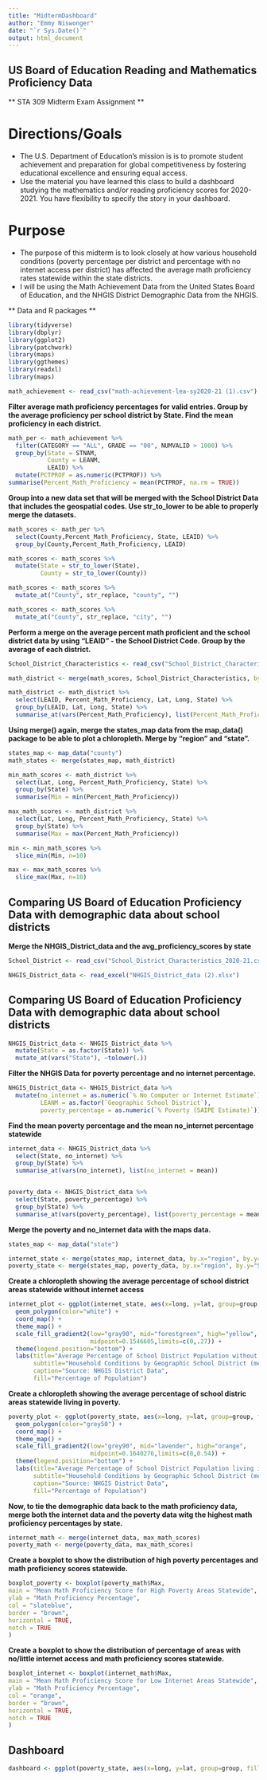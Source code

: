 ```yaml
---
title: "MidtermDashboard"
author: "Emmy Niswonger"
date: "`r Sys.Date()`"
output: html_document
---
```


## US Board of Education Reading and Mathematics Proficiency Data
** STA 309 Midterm Exam Assignment **

# Directions/Goals
* The U.S. Department of Education's mission is is to promote student achievement and preparation for global competitiveness by fostering educational excellence and ensuring equal access.
* Use the material you have learned this class to build a dashboard studying the mathematics and/or reading proficiency scores for 2020-2021.  You have flexibility to specify the story in your dashboard.

# Purpose 
* The purpose of this midterm is to look closely at how various household conditions (poverty percentage per district and percentage with no internet access per district) has affected the average math proficiency rates statewide within the state districts. 
* I will be using the Math Achievement Data from the United States Board of Education, and the NHGIS District Demographic Data from the NHGIS.

** Data and R packages **
```r
library(tidyverse)
library(dbplyr)
library(ggplot2)
library(patchwork)
library(maps)
library(ggthemes)
library(readxl)
library(maps)

math_achievement <- read_csv("math-achievement-lea-sy2020-21 (1).csv")
```

**Filter average math proficiency percentages for valid entries. Group by the average proficiency per school district by State. Find the mean proficiency in each district.**
```r
math_per <- math_achievement %>% 
  filter(CATEGORY == "ALL", GRADE == "00", NUMVALID > 1000) %>%
  group_by(State = STNAM,
           County = LEANM,
           LEAID) %>%
  mutate(PCTPROF = as.numeric(PCTPROF)) %>%
summarise(Percent_Math_Proficiency = mean(PCTPROF, na.rm = TRUE))
```

**Group into a new data set that will be merged with the School District Data that includes the geospatial codes. Use str_to_lower to be able to properly merge the datasets.**
```r
math_scores <- math_per %>%
  select(County,Percent_Math_Proficiency, State, LEAID) %>%
  group_by(County,Percent_Math_Proficiency, LEAID)

math_scores <- math_scores %>%
  mutate(State = str_to_lower(State),
         County = str_to_lower(County))

math_scores <- math_scores %>%
  mutate_at("County", str_replace, "county", "") 

math_scores <- math_scores %>%
  mutate_at("County", str_replace, "city", "")
```

**Perform a merge on the average percent math proficient and the school district data by using "LEAID" - the School District Code. Group by the average of each district.**
```r
School_District_Characteristics <- read_csv("School_District_Characteristics_2020-21.csv")

math_district <- merge(math_scores, School_District_Characteristics, by=c("LEAID"))

math_district <- math_district %>%
  select(LEAID, Percent_Math_Proficiency, Lat, Long, State) %>%
  group_by(LEAID, Lat, Long, State) %>%
  summarise_at(vars(Percent_Math_Proficiency), list(Percent_Math_Proficiency = mean))
```

**Using merge() again, merge the states_map data from the map_data() package to be able to plot a chloropleth. Merge by "region" and "state".**
```r
states_map <- map_data("county")
math_states <- merge(states_map, math_district)
```

```r
min_math_scores <- math_district %>%
  select(Lat, Long, Percent_Math_Proficiency, State) %>%
  group_by(State) %>%
  summarise(Min = min(Percent_Math_Proficiency))

max_math_scores <- math_district %>%
  select(Lat, Long, Percent_Math_Proficiency, State) %>%
  group_by(State) %>%
  summarise(Max = max(Percent_Math_Proficiency))

min <- min_math_scores %>%
  slice_min(Min, n=10)

max <- max_math_scores %>%
  slice_max(Max, n=10)

```


## Comparing US Board of Education Proficiency Data with demographic data about school districts 
**Merge the NHGIS_District_data and the avg_proficiency_scores by state**
```r
School_District <- read_csv("School_District_Characteristics_2020-21.csv")

NHGIS_District_data <- read_excel("NHGIS_District_data (2).xlsx")
```

## Comparing US Board of Education Proficiency Data with demographic data about school districts 
```r
NHGIS_District_data <- NHGIS_District_data %>%
  mutate(State = as.factor(State)) %>%
  mutate_at(vars("State"), ~tolower(.))
```

**Filter the NHGIS Data for poverty percentage and no internet percentage.**
```r
NHGIS_District_data <- NHGIS_District_data %>%
  mutate(no_internet = as.numeric(`% No Computer or Internet Estimate`),
         LEANM = as.factor(`Geographic School District`),
         poverty_percentage = as.numeric(`% Poverty (SAIPE Estimate)`))
```

**Find the mean poverty percentage and the mean no_internet percentage statewide**
```r
internet_data <- NHGIS_District_data %>%
  select(State, no_internet) %>%
  group_by(State) %>%
  summarise_at(vars(no_internet), list(no_internet = mean))


poverty_data <- NHGIS_District_data %>%
  select(State, poverty_percentage) %>%
  group_by(State) %>%
  summarise_at(vars(poverty_percentage), list(poverty_percentage = mean))
```

**Merge the poverty and no_internet data with the maps data.**
```r
states_map <- map_data("state")

internet_state <- merge(states_map, internet_data, by.x="region", by.y="State")
poverty_state <- merge(states_map, poverty_data, by.x="region", by.y="State")
```


**Create a chloropleth showing the average percentage of school district areas statewide without internet access**
```r
internet_plot <- ggplot(internet_state, aes(x=long, y=lat, group=group, fill=no_internet)) +
  geom_polygon(color="white") + 
  coord_map() + 
  theme_map() +
  scale_fill_gradient2(low="gray90", mid="forestgreen", high="yellow", 
                       midpoint=0.1546605,limits=c(0,.27)) +
  theme(legend.position="bottom") +
  labs(title="Average Percentage of School District Population without Internet Access",
       subtitle="Household Conditions by Geographic School District (mean % per state)", 
       caption="Source: NHGIS District Data",
       fill="Percentage of Population")
```

**Create a chloropleth showing the average percentage of school distric areas statewide living in poverty.**
```r
poverty_plot <- ggplot(poverty_state, aes(x=long, y=lat, group=group, fill=poverty_percentage)) +
  geom_polygon(color="grey50") + 
  coord_map() + 
  theme_map() +
  scale_fill_gradient2(low="grey90", mid="lavender", high="orange", 
                       midpoint=0.1640276,limits=c(0,0.54)) +
  theme(legend.position="bottom") +
  labs(title="Average Percentage of School District Population living in Poverty",
       subtitle="Household Conditions by Geographic School District (mean % per state)", 
       caption="Source: NHGIS District Data",
       fill="Percentage of Population")
```


**Now, to tie the demographic data back to the math proficiency data, merge both the internet data and the poverty data witg the highest math proficiency percentages by state.**
```r
internet_math <- merge(internet_data, max_math_scores)
poverty_math <- merge(poverty_data, max_math_scores)
```

**Create a boxplot to show the distribution of high poverty percentages and math proficiency scores statewide.**
```r
boxplot_poverty <- boxplot(poverty_math$Max,
main = "Mean Math Proficiency Score for High Poverty Areas Statewide",
ylab = "Math Proficiency Percentage",
col = "slateblue",
border = "brown",
horizontal = TRUE,
notch = TRUE
)
```


**Create a boxplot to show the distribution of percentage of areas with no/little internet access and math proficiency scores statewide.**
```r
boxplot_internet <- boxplot(internet_math$Max,
main = "Mean Math Proficiency Score for Low Internet Areas Statewide",
ylab = "Math Proficiency Percentage",
col = "orange",
border = "brown",
horizontal = TRUE,
notch = TRUE
)
```


## Dashboard

```r
dashboard <- ggplot(poverty_state, aes(x=long, y=lat, group=group, fill=poverty_percentage)) + ggplot(internet_state, aes(x=long, y=lat, group=group, fill=no_internet)) 
```

